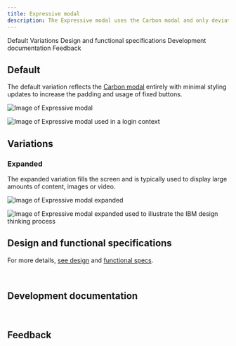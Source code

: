 ```yaml
---
title: Expressive modal
description: The Expressive modal uses the Carbon modal and only deviates to increase readability and usability within expressive moments.
---
```



<ComponentDescription name="Expressive modal" type="ui" />

<AnchorLinks>

<AnchorLink>Default</AnchorLink>
<AnchorLink>Variations</AnchorLink>
<AnchorLink>Design and functional specifications</AnchorLink>
<AnchorLink>Development documentation</AnchorLink>
<AnchorLink>Feedback</AnchorLink>

</AnchorLinks>

## Default

The default variation reflects the <a href="https://www.carbondesignsystem.com/components/modal/usage/" target="_blank">Carbon modal</a> entirely with minimal styling updates to increase the padding and usage of fixed buttons.

<Row>
<Column colMd={8} colLg={8}>

![Image of Expressive modal](../../images/component/expressive-modal/expressive-modal-default.jpg)

</Column>
</Row>

<Title>Use case</Title>

![Image of Expressive modal used in a login context](../../images/component/expressive-modal/expressive-modal-default--example.jpg)

## Variations

### Expanded

The expanded variation fills the screen and is typically used to display large amounts of content, images or video.

<Row>
<Column colMd={8} colLg={8}>

![Image of Expressive modal expanded](../../images/component/expressive-modal/expressive-modal-expanded.jpg)

</Column>
</Row>

<Title>Use case</Title>

![Image of Expressive modal expanded used to illustrate the IBM design thinking process](../../images/component/expressive-modal/expressive-modal-expanded--example.jpg)

## Design and functional specifications

For more details, [see design](https://ibm.box.com/s/35er5s6qfjcpcm98jafklc1alcl5vy16) and [functional specs]().

<br />

## Development documentation

<ComponentStatus name="Expressive modal" type="ui" />

<br />

## Feedback

<ComponentFeedback />
